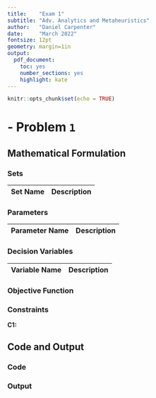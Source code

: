 ```yaml
---
title:    "Exam 1"
subtitle: "Adv. Analytics and Metaheuristics"
author:   "Daniel Carpenter"
date:     "March 2022"
fontsize: 12pt
geometry: margin=1in
output:
  pdf_document: 
    toc: yes
    number_sections: yes
    highlight: kate
---
```


```r
knitr::opts_chunk$set(echo = TRUE)
```

\newpage
# - Problem `1`

## Mathematical Formulation

### Sets
Set Name | Description 
---------|--------------

### Parameters
Parameter Name | Description 
---------------|--------------

### Decision Variables
Variable Name | Description 
--------------|--------------

### Objective Function
$$
$$

\newpage

### Constraints

**C1:** 

\newpage

## Code and Output

### Code
<!-- ![ ]("Images/prob1CodeAndData.png"){ width=90% } -->

### Output
<!-- ![ ]("Images/prob1Output.png") -->

